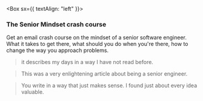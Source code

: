 
<Box sx={{ textAlign: "left" }}>

### The Senior Mindset crash course

Get an email crash course on the mindset of a senior software engineer. What it takes to get there, what should you do when you're there, how to change the way you approach problems.

> it describes my days in a way I have not read before.

> This was a very enlightening article about being a senior engineer.

> You write in a way that just makes sense. I found just about every idea valuable.

</Box>
